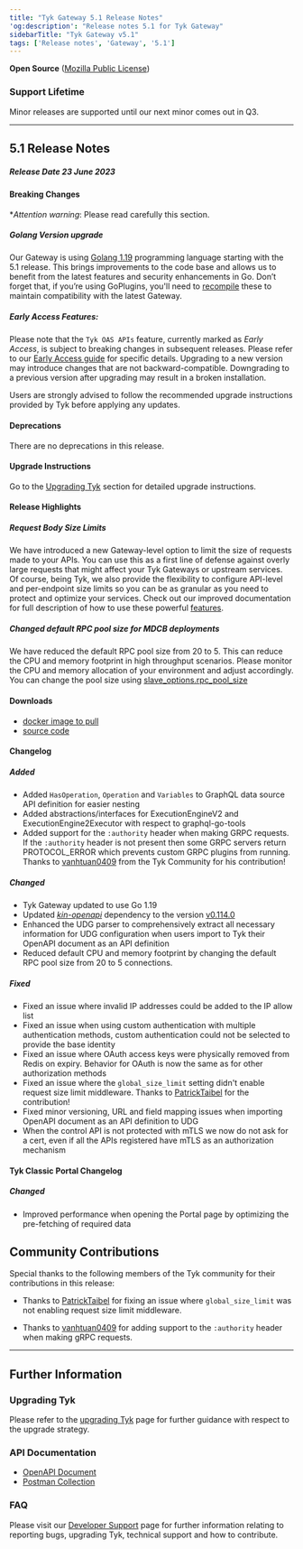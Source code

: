 ```yaml
---
title: "Tyk Gateway 5.1 Release Notes"
'og:description': "Release notes 5.1 for Tyk Gateway"
sidebarTitle: "Tyk Gateway v5.1"
tags: ['Release notes', 'Gateway', '5.1']
---
```


**Open Source** ([Mozilla Public License](https://github.com/TykTechnologies/tyk/blob/master/LICENSE.md))

### Support Lifetime
Minor releases are supported until our next minor comes out in Q3.

---

## 5.1 Release Notes

##### Release Date 23 June 2023

#### Breaking Changes

**Attention warning*: Please read carefully this section.

##### Golang Version upgrade
Our Gateway is using [Golang 1.19](https://tip.golang.org/doc/go1.19) programming language starting with the 5.1 release. This brings improvements to the code base and allows us to benefit from the latest features and security enhancements in Go. Don’t forget that, if you’re using GoPlugins, you'll need to [recompile](/5.6/plugins/supported-languages/golang#initialise-plugin-for-gateway-51) these to maintain compatibility with the latest Gateway.

##### Early Access Features:
Please note that the `Tyk OAS APIs` feature, currently marked as *Early Access*, is subject to breaking changes in subsequent releases. Please refer to our [Early Access guide](/5.6/developer-support/special-releases-and-features/early-access-features) for specific details. Upgrading to a new version may introduce changes that are not backward-compatible. Downgrading to a previous version after upgrading may result in a broken installation.

Users are strongly advised to follow the recommended upgrade instructions provided by Tyk before applying any updates.

#### Deprecations
There are no deprecations in this release.

#### Upgrade Instructions
Go to the [Upgrading Tyk](/5.6/#upgrading-tyk) section for detailed upgrade instructions.

#### Release Highlights
 
##### Request Body Size Limits

We have introduced a new Gateway-level option to limit the size of requests made
to your APIs. You can use this as a first line of defense against overly large
requests that might affect your Tyk Gateways or upstream services. Of course,
being Tyk, we also provide the flexibility to configure API-level and
per-endpoint size limits so you can be as granular as you need to protect and
optimize your services. Check out our improved documentation for full
description of how to use these powerful [features](/5.6/basic-config-and-security/control-limit-traffic/request-size-limits).

##### Changed default RPC pool size for MDCB deployments

We have reduced the default RPC pool size from 20 to 5. This can reduce the CPU and
memory footprint in high throughput scenarios. Please monitor the CPU and memory
allocation of your environment and adjust accordingly. You can change the pool
size using [slave_options.rpc_pool_size](/5.6/tyk-oss-gateway/configuration#slave_optionsrpc_pool_size)

#### Downloads

- [docker image to pull](https://hub.docker.com/layers/tykio/tyk-gateway/v5.1/images/sha256-3d1e64722be1a983d4bc4be9321ca1cdad10af9bb3662fd6824901d5f22820f1?context=explore)
- [source code](https://github.com/TykTechnologies/tyk/releases/tag/v5.1.0)


#### Changelog

##### Added

- Added `HasOperation`, `Operation` and `Variables` to GraphQL data source API definition for easier nesting
- Added abstractions/interfaces for ExecutionEngineV2 and ExecutionEngine2Executor with respect to graphql-go-tools
- Added support for the `:authority` header when making GRPC requests. If the `:authority` header is not present then some GRPC servers return PROTOCOL_ERROR which prevents custom GRPC plugins from running. Thanks to [vanhtuan0409](https://github.com/vanhtuan0409) from the Tyk Community for his contribution!

##### Changed

- Tyk Gateway updated to use Go 1.19
- Updated [_kin-openapi_](https://github.com/getkin/kin-openapi) dependency to the version [v0.114.0](https://github.com/getkin/kin-openapi/releases/tag/v0.114.0)
- Enhanced the UDG parser to comprehensively extract all necessary information for UDG configuration when users import to Tyk their OpenAPI document as an API definition
- Reduced default CPU and memory footprint by changing the default RPC pool size from 20 to 5 connections.

##### Fixed

- Fixed an issue where invalid IP addresses could be added to the IP allow list
- Fixed an issue when using custom authentication with multiple authentication methods, custom authentication could not be selected to provide the base identity
- Fixed an issue where OAuth access keys were physically removed from Redis on expiry. Behavior for OAuth is now the same as for other authorization methods
- Fixed an issue where the `global_size_limit` setting didn't enable request size limit middleware. Thanks to [PatrickTaibel](https://github.com/PatrickTaibel) for the contribution!
- Fixed minor versioning, URL and field mapping issues when importing OpenAPI document as an API definition to UDG
- When the control API is not protected with mTLS we now do not ask for a cert, even if all the APIs registered have mTLS as an authorization mechanism

#### Tyk Classic Portal Changelog

##### Changed

- Improved performance when opening the Portal page by optimizing the pre-fetching of required data


## Community Contributions

Special thanks to the following members of the Tyk community for their contributions in this release:

- Thanks to [PatrickTaibel](https://github.com/PatrickTaibel) for fixing an issue where `global_size_limit` was not enabling request size limit middleware.

- Thanks to [vanhtuan0409](https://github.com/vanhtuan0409) for adding support to the `:authority` header when making gRPC requests.

---

## Further Information

### Upgrading Tyk
Please refer to the [upgrading Tyk](/5.6/upgrading-tyk) page for further guidance with respect to the upgrade strategy.

### API Documentation

- [OpenAPI Document](/5.6/tyk-gateway-api)
- [Postman Collection](https://www.postman.com/tyk-technologies/workspace/tyk-public-workspace/collection/27225007-c23829a5-7b3c-454f-8dcb-a1c67249032b)

### FAQ
Please visit our [Developer Support](/5.6/frequently-asked-questions/faq) page for further information relating to reporting bugs, upgrading Tyk, technical support and how to contribute.
